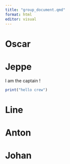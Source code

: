```yaml
---
title: "group_document.qmd"
format: html
editor: visual
---
```


# Oscar

# Jeppe

I am the captain !

```r
print("hello crew")
```

# Line

# Anton

# Johan

